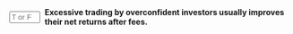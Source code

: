 ::: {.question-block}

<form onsubmit="event.preventDefault(); checkAnswerBox('module5_tf_q99','F')" style="display: flex; align-items: center; gap: 8px;">
<input type="text" id="module5_tf_q99" name="module5_tf_q99" maxlength="1" placeholder="T or F" style="width: 55px;" data-correct-answer="F" /> 
<label for="module5_tf_q99"><strong>Excessive trading by overconfident investors usually improves their net returns after fees.</strong></label>
</form>

<div id="feedback-module5_tf_q99" class="feedback" data-status="" style="display:none;">
This is FALSE. Overconfidence leads to overtrading, which increases transaction costs and typically reduces overall performance.
</div>

:::
